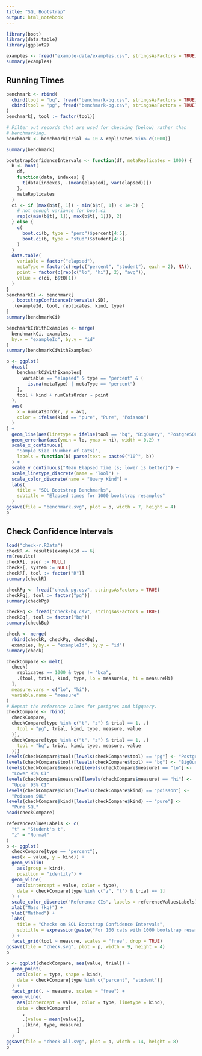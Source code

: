 ```yaml
---
title: "SQL Bootstrap"
output: html_notebook
---
```


```r
library(boot)
library(data.table)
library(ggplot2)
```

```r
examples <- fread("example-data/examples.csv", stringsAsFactors = TRUE)
summary(examples)
```

## Running Times

```r
benchmark <- rbind(
  cbind(tool = "bq", fread("benchmark-bq.csv", stringsAsFactors = TRUE)),
  cbind(tool = "pg", fread("benchmark-pg.csv", stringsAsFactors = TRUE))
)
benchmark[, tool := factor(tool)]

# Filter out records that are used for checking (below) rather than
# benchmarking.
benchmark <- benchmark[trial <= 10 & replicates %in% c(1000)]

summary(benchmark)
```

```r
bootstrapConfidenceIntervals <- function(df, metaReplicates = 1000) {
  b <- boot(
    df,
    function(data, indexes) {
      t(data[indexes, .(mean(elapsed), var(elapsed))])
    },
    metaReplicates
  )
  ci <- if (max(b$t[, 1]) - min(b$t[, 1]) < 1e-3) {
    # not enough variance for boot.ci
    rep(c(min(b$t[, 1]), max(b$t[, 1])), 2)
  } else {
    c(
      boot.ci(b, type = "perc")$percent[4:5],
      boot.ci(b, type = "stud")$student[4:5]
    )
  }
  data.table(
    variable = factor("elapsed"),
    metaType = factor(c(rep(c("percent", "student"), each = 2), NA)),
    point = factor(c(rep(c("lo", "hi"), 2), "avg")),
    value = c(ci, b$t0[1])
  )
}
benchmarkCi <- benchmark[
  , bootstrapConfidenceIntervals(.SD),
  .(exampleId, tool, replicates, kind, type)
]
summary(benchmarkCi)
```

```r
benchmarkCiWithExamples <- merge(
  benchmarkCi, examples,
  by.x = "exampleId", by.y = "id"
)
summary(benchmarkCiWithExamples)
```

```r
p <- ggplot(
  dcast(
    benchmarkCiWithExamples[
      variable == "elapsed" & type == "percent" & (
        is.na(metaType) | metaType == "percent")
    ],
    tool + kind + numCatsOrder ~ point
  ),
  aes(
    x = numCatsOrder, y = avg,
    color = ifelse(kind == "pure", "Pure", "Poisson")
  )
) +
  geom_line(aes(linetype = ifelse(tool == "bq", "BigQuery", "PostgreSQL"))) +
  geom_errorbar(aes(ymin = lo, ymax = hi), width = 0.2) +
  scale_x_continuous(
    "Sample Size (Number of Cats)",
    labels = function(b) parse(text = paste0("10^", b))
  ) +
  scale_y_continuous("Mean Elapsed Time (s; lower is better)") +
  scale_linetype_discrete(name = "Tool") +
  scale_color_discrete(name = "Query Kind") +
  labs(
    title = "SQL Bootstrap Benchmarks",
    subtitle = "Elapsed times for 1000 bootstrap resamples"
  )
ggsave(file = "benchmark.svg", plot = p, width = 7, height = 4)
p
```

## Check Confidence Intervals

```r
load("check-r.RData")
checkR <- results[exampleId == 6]
rm(results)
checkR[, user := NULL]
checkR[, system := NULL]
checkR[, tool := factor("R")]
summary(checkR)
```

```r
checkPg <- fread("check-pg.csv", stringsAsFactors = TRUE)
checkPg[, tool := factor("pg")]
summary(checkPg)
```

```r
checkBq <- fread("check-bq.csv", stringsAsFactors = TRUE)
checkBq[, tool := factor("bq")]
summary(checkBq)
```

```r
check <- merge(
  rbind(checkR, checkPg, checkBq),
  examples, by.x = "exampleId", by.y = "id")
summary(check)
```

```r
checkCompare <- melt(
  check[
    replicates == 1000 & type != "bca",
    .(tool, trial, kind, type, lo = measureLo, hi = measureHi)
  ],
  measure.vars = c("lo", "hi"),
  variable.name = "measure"
)
# Repeat the reference values for postgres and bigquery.
checkCompare <- rbind(
  checkCompare,
  checkCompare[type %in% c("t", "z") & trial == 1, .(
    tool = "pg", trial, kind, type, measure, value
  )],
  checkCompare[type %in% c("t", "z") & trial == 1, .(
    tool = "bq", trial, kind, type, measure, value
  )])
levels(checkCompare$tool)[levels(checkCompare$tool) == "pg"] <- "PostgreSQL"
levels(checkCompare$tool)[levels(checkCompare$tool) == "bq"] <- "BigQuery"
levels(checkCompare$measure)[levels(checkCompare$measure) == "lo"] <-
  "Lower 95% CI"
levels(checkCompare$measure)[levels(checkCompare$measure) == "hi"] <-
  "Upper 95% CI"
levels(checkCompare$kind)[levels(checkCompare$kind) == "poisson"] <-
  "Poisson SQL"
levels(checkCompare$kind)[levels(checkCompare$kind) == "pure"] <-
  "Pure SQL"
head(checkCompare)
```

```r
referenceValuesLabels <- c(
  "t" = "Student's t",
  "z" = "Normal"
)
p <- ggplot(
  checkCompare[type == "percent"],
  aes(x = value, y = kind)) +
  geom_violin(
    aes(group = kind),
    position = "identity") +
  geom_vline(
    aes(xintercept = value, color = type),
    data = checkCompare[type %in% c("z", "t") & trial == 1]
  ) +
  scale_color_discrete("Reference CIs", labels = referenceValuesLabels) +
  xlab("Mass (kg)") +
  ylab("Method") +
  labs(
    title = "Checks on SQL Bootstrap Confidence Intervals",
    subtitle = expression(paste("For 100 cats with 1000 bootstrap resamples"))
  ) +
  facet_grid(tool ~ measure, scales = "free", drop = TRUE)
ggsave(file = "check.svg", plot = p, width = 9, height = 4)
p
```

```r
p <- ggplot(checkCompare, aes(value, trial)) +
  geom_point(
    aes(color = type, shape = kind),
    data = checkCompare[type %in% c("percent", "student")]
  ) +
  facet_grid(. ~ measure, scales = "free") +
  geom_vline(
    aes(xintercept = value, color = type, linetype = kind),
    data = checkCompare[
      ,
      .(value = mean(value)),
      .(kind, type, measure)
    ]
  )
ggsave(file = "check-all.svg", plot = p, width = 14, height = 8)
p
```
